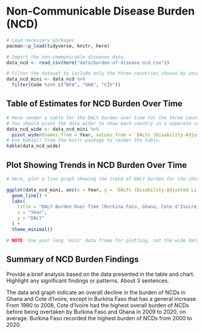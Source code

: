 # Non-Communicable Disease Burden (NCD)


```r
# Load necessary packages
pacman::p_load(tidyverse, knitr, here)

# Import the non-communicable diseases data
data_ncd <- read_csv(here("data/burden-of-disease-ncd.csv"))
```


```r
# Filter the dataset to include only the three countries chosen by your group.
data_ncd_mini <- data_ncd %>% 
  filter(Code %in% c("BFA", "GHA", "CIV"))
```


## Table of Estimates for NCD Burden Over Time


```r
# Here render a table for the DALY burden over time for the three countries. 
# You should pivot the data wider to show each country in a separate column.
data_ncd_wide <- data_ncd_mini %>% 
  pivot_wider(names_from = Year, values_from = `DALYs (Disability-Adjusted Life Years) - Non-communicable diseases - Sex: Both - Age: Age-standardized (Rate)`)
# Use kable() from the knitr package to render the table.
kable(data_ncd_wide)
```


## Plot Showing Trends in NCD Burden Over Time


```r
# Here, plot a line graph showing the trend of DALY burden for the chosen countries over time. You can use ggplot2 to create this plot. Each country's line should be a different color.

ggplot(data_ncd_mini, aes(x = Year, y = `DALYs (Disability-Adjusted Life Years) - Non-communicable diseases - Sex: Both - Age: Age-standardized (Rate)`, color = Entity)) +
  geom_line() +
  labs(
    title = "DALY Burden Over Time (Burkina Faso, Ghana, Cote d'Ivoire)",
    x = "Year",
    y = "DALY"
  ) +
  theme_minimal()

# NOTE: Use your long 'mini' data frame for plotting, not the wide data used for the table. 
```

## Summary of NCD Burden Findings

Provide a brief analysis based on the data presented in the table and chart. Highlight any significant findings or patterns. About 3 sentences.

The data and graph indicate an overall decline in the burden of NCDs in Ghana and Cote d'Ivoire, except in Burkina Faso that has a general increase. From 1990 to 2008, Cote d'Ivoire had the highest overall burden of NCDs before being overtaken by Burkina Faso and Ghana in 2009 to 2020, on average. Burkina Faso recorded the highest burden of NCDs from 2000 to 2020. 
